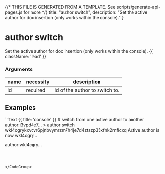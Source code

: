 {/* THIS FILE IS GENERATED FROM A TEMPLATE. See scripts/generate-api-pages.js for more */}
    title: "author switch",
    description: "Set the active author for doc insertion (only works within the console)."
}

<div className='not-prose mb-5'>
    <Breadcrumbs pages={[
        { name: 'API', href: '/docs/api', current: false },
        { name: 'author switch', href: '/docs/api/author-switch', current: true },
    ]} />
</div>

# author switch

Set the active author for doc insertion (only works within the console). {{ className: 'lead' }}


### Arguments

| name | necessity | description |
| ---- | --------- | ----------- |
| id  | required | Id of the author to switch to. |



## Examples

<CodeGroup title="author switch">
```text {{ title: 'console' }}
# switch from one active author to another
author:i3vpd4e7…
> author switch wkl4cgrykxvcvr6pjnbvymrzm7h4je7d4ztszp35xfnk2rnflcxq
Active author is now wkl4cgry…

author:wkl4cgry…
>
```



</CodeGroup>
